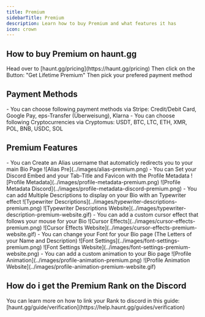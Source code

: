 ---
title: Premium
sidebarTitle: Premium
description: Learn how to buy Premium and what features it has
icon: crown
---

## How to buy Premium on haunt.gg

<Steps>
    <Step title="Go to the pricing page">
        Head over to [haunt.gg/pricing](https://haunt.gg/pricing)
    </Step>
    <Step title="Click on the Buy Button">
        Then click on the Button: "Get Lifetime Premium"
    </Step>
    <Step title="Pick your payment method">
        Then pick your prefered payment method
    </Step>
</Steps>

## Payment Methods

<Tabs>
    <Tab title="Stripe">
        - You can choose following payment methods via Stripe: Credit/Debit Card, Google Pay, eps-Transfer (Überweisung), Klarna
    </Tab>
    <Tab title="cryptocurrencies">
        - You can choose following Cryptocurrencies via Cryptomus: USDT, BTC, LTC, ETH, XMR, POL, BNB, USDC, SOL
    </Tab>
</Tabs>

## Premium Features

<Tabs>
    <Tab title="Alias">
        - You can Create an Alias username that automaticly redirects you to your main Bio Page
        <Frame>
            ![Alias Pre](../images/alias-premium.png)
        </Frame>
    </Tab>
    <Tab title="Profile Metadata">
        - You can Set your Discord Embed and your Tab-Title and Favicon with the Profile Metadata
        <Frame>
            ![Profile Metadata](../images/profile-metadata-premium.png)
        </Frame>
        <Frame>
            ![Profile Metadata Discord](../images/profile-metadata-discord-premium.png)
        </Frame>
    </Tab>
    <Tab title="Typewriter Descriptions">
        - You can add Multiple Descriptions to display on your Bio with an Typewriter effect
        <Frame>
            ![Typewriter Descriptions](../images/typewriter-descriptions-premium.png)
        </Frame>
        <Frame>
            ![Typewriter Descriptions Website](../images/typewriter-description-premium-website.gif)
        </Frame>
    </Tab>
    <Tab title="Cursor Effects">
        - You can add a custom cursor effect that follows your mouse for your Bio
        <Frame>
            ![Cursor Effects](../images/cursor-effects-premium.png)
        </Frame>
        <Frame>
            ![Cursor Effects Website](../images/cursor-effects-premium-website.gif)
        </Frame>
    </Tab>
    <Tab title="Font Settings">
        - You can change your Font for your Bio page (The Letters of your Name and Description)
        <Frame>
            ![Font Settings](../images/font-settings-premium.png)
        </Frame>
        <Frame>
            ![Font Settings Website](../images/font-settings-premium-website.png)
        </Frame>
    </Tab>
    <Tab title="Profile Animation">
        - You can add a custom animation to your Bio page
        <Frame>
            ![Profile Animation](../images/profile-animation-premium.png)
        </Frame>
        <Frame>
            ![Profile Animation Website](../images/profile-animation-premium-website.gif)
        </Frame>
    </Tab>
</Tabs>

## How do i get the Premium Rank on the Discord

<Note>
    You can learn more on how to link your Rank to discord in this guide: [haunt.gg/guide/verification](https://help.haunt.gg/guides/verification)
</Note>
